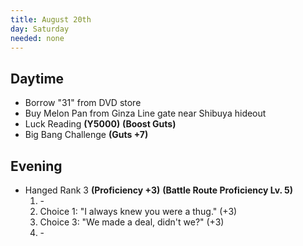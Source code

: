 ```yaml
---
title: August 20th
day: Saturday
needed: none
---
```


## Daytime
- Borrow "31" from DVD store
- Buy Melon Pan from Ginza Line gate near Shibuya hideout
- Luck Reading **(Y5000)** **(Boost Guts)**
- Big Bang Challenge **(Guts +7)**

## Evening
- Hanged Rank 3 **(Proficiency +3)** **(Battle Route Proficiency Lv.
5)**
    1. \-
    1. Choice 1: "I always knew you were a thug." (+3)
    1. Choice 3: "We made a deal, didn't we?" (+3)
    1. \-
